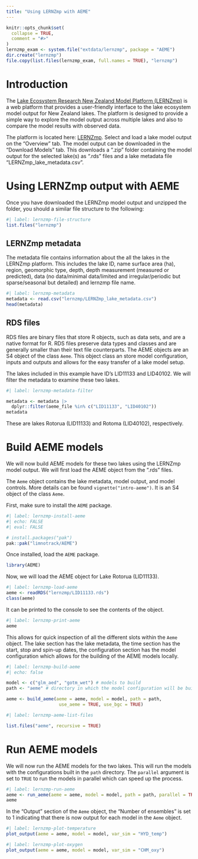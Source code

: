 ```yaml
---
title: "Using LERNZmp with AEME"
---
```


```r
knitr::opts_chunk$set(
  collapse = TRUE,
  comment = "#>"
)
lernzmp_exam <- system.file("extdata/lernzmp", package = "AEME")
dir.create("lernzmp")
file.copy(list.files(lernzmp_exam, full.names = TRUE), "lernzmp")


```


# Introduction

The [Lake Ecosystem Research New Zealand Model Platform
(LERNZmp)](https://limnotrack.shinyapps.io/LERNZmp/) is a web platform that
provides a user-friendly interface to the lake ecosystem model output for New
Zealand lakes. The platform is designed to provide a simple way to explore the
model output across multiple lakes and also to compare the model results with
observed data.

The platform is located here:
[LERNZmp](https://limnotrack.shinyapps.io/LERNZmp/). Select and load a lake
model output on the "Overview" tab. The model output can be downloaded in the
"Download Models" tab. This downloads a ".zip" folder containing the model
output for the selected lake(s) as ".rds" files and a lake metadata file
"LERNZmp_lake_metadata.csv".

# Using LERNZmp output with AEME

Once you have downloaded the LERNZmp model output and unzipped the folder, you
should a similar file structure to the following:

```r
#| label: lernzmp-file-structure
list.files("lernzmp")
```

## LERNZmp metadata

The metadata file contains information about the all the lakes in the LERNZmp 
platform. This includes the lake ID, name surface area (ha), region, geomorphic 
type, depth, depth measurement (measured or predicted), data (no data/minimal 
data/limited and irregular/periodic but sparse/seasonal but detailed) and 
lernzmp file name.

```r
#| label: lernzmp-metadata
metadata <- read.csv("lernzmp/LERNZmp_lake_metadata.csv")
head(metadata)
```

## RDS files

RDS files are binary files that store R objects, such as data sets, and are a 
native format for R. RDS files preserve data types and classes and are generally
smaller than their text file counterparts. The AEME objects are an S4 object of the
class `Aeme`. This object class an store model configuration, inputs and outputs
and allows for the easy transfer of a lake model setup.

The lakes included in this example have ID's LID11133 and LID40102. We will 
filter the metadata to examine these two lakes.

```r
#| label: lernzmp-metadata-filter

metadata <- metadata |> 
  dplyr::filter(aeme_file %in% c("LID11133", "LID40102"))
metadata
```

These are lakes Rotorua (LID11133) and Rotoma (LID40102), respectively.

# Build AEME models

We will now build AEME models for these two lakes using the LERNZmp model 
output. We will first load the AEME object from the ".rds" files.

The `Aeme` object contains the lake metadata, model output, and model controls.
More details can be found `vignette("intro-aeme")`. It is an S4 object of the
class `Aeme`.

First, make sure to install the `AEME` package.

```r
#| label: lernzmp-install-aeme
#| echo: FALSE
#| eval: FALSE

# install.packages("pak")
pak::pak("limnotrack/AEME")

```

Once installed, load the `AEME` package.

```r
library(AEME)
```

Now, we will load the AEME object for Lake Rotorua (LID11133).

```r
#| label: lernzmp-load-aeme
aeme <- readRDS("lernzmp/LID11133.rds")
class(aeme)
```

It can be printed to the console to see the contents of the object.

```r
#| label: lernzmp-print-aeme
aeme
```

This allows for quick inspection of all the different slots within the `Aeme`
object. The lake section has the lake metadata, the time section has the start, 
stop and spin-up dates, the configuration section has the model configuration 
which allows for the building of the AEME models locally.

```r
#| label: lernzmp-build-aeme
#| echo: false

model <- c("glm_aed", "gotm_wet") # models to build
path <- "aeme" # directory in which the model configuration will be built

aeme <- build_aeme(aeme = aeme, model = model, path = path,
                    use_aeme = TRUE, use_bgc = TRUE)
```

```r
#| label: lernzmp-aeme-list-files

list.files("aeme", recursive = TRUE)
```

# Run AEME models

We will now run the AEME models for the two lakes. This will run the models
with the configurations built in the `path` directory. The `parallel` argument
is set to `TRUE` to run the models in parallel which can speed up the process.

```r
#| label: lernzmp-run-aeme
aeme <- run_aeme(aeme = aeme, model = model, path = path, parallel = TRUE)
aeme
```

In the "Output" section of the `Aeme` object, the "Number of ensembles" is set to
1 indicating that there is now output for each model in the `Aeme` object.


```r
#| label: lernzmp-plot-temperature
plot_output(aeme = aeme, model = model, var_sim = "HYD_temp")
```


```r
#| label: lernzmp-plot-oxygen
plot_output(aeme = aeme, model = model, var_sim = "CHM_oxy")
```


